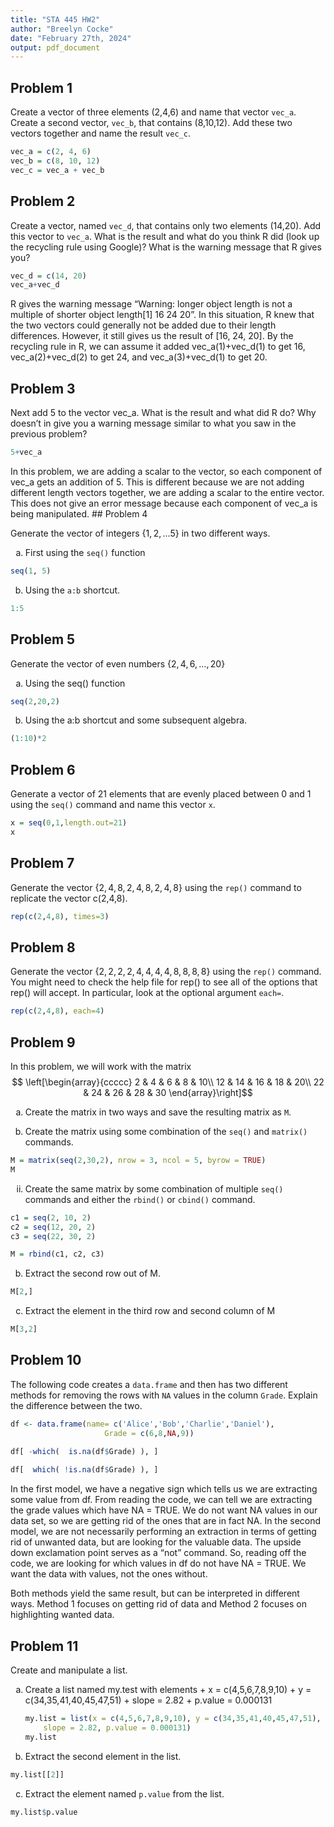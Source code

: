 ---
title: "STA 445 HW2"
author: "Breelyn Cocke"
date: "February 27th, 2024"
output: pdf_document
---

## Problem 1

Create a vector of three elements (2,4,6) and name that vector `vec_a`. Create a second vector, `vec_b`, that contains (8,10,12). Add these two vectors together and name the result `vec_c`.

```{r}
vec_a = c(2, 4, 6)
vec_b = c(8, 10, 12)
vec_c = vec_a + vec_b
```

## Problem 2

Create a vector, named `vec_d`, that contains only two elements (14,20). Add this vector to `vec_a`. What is the result and what do you think R did (look up the recycling rule using Google)? What is the warning message that R gives you?

```{r}
vec_d = c(14, 20)
vec_a+vec_d
```
R gives the warning message "Warning: longer object length is not a multiple of shorter object length[1] 16 24 20". In this situation, R knew that the two vectors could generally not be added due to their length differences. However, it still gives us the result of [16, 24, 20]. By the recycling rule in R, we can assume it added vec_a(1)+vec_d(1) to get 16, vec_a(2)+vec_d(2) to get 24, and vec_a(3)+vec_d(1) to get 20.

## Problem 3

Next add 5 to the vector vec_a. What is the result and what did R do? Why doesn't in give you a warning message similar to what you saw in the previous problem?

```{r}
5+vec_a
```
In this problem, we are adding a scalar to the vector, so each component of vec_a gets an addition of 5. This is different because we are not adding different length vectors together, we are adding a scalar to the entire vector. This does not give an error message because each component of vec_a is being manipulated.
## Problem 4

Generate the vector of integers $\left\{ 1,2,\dots5\right\}$ in two different ways. 

a.  First using the `seq()` function
```{r}
seq(1, 5)
```
b. Using the `a:b` shortcut.
```{r}
1:5
```

## Problem 5

Generate the vector of even numbers $\left\{ 2,4,6,\dots,20\right\}$ 

a. Using the seq() function  
```{r}
seq(2,20,2)
```
b. Using the a:b shortcut and some subsequent algebra. 

```{r}
(1:10)*2
```
## Problem 6

Generate a vector of 21 elements that are evenly placed between 0 and 1 using the `seq()` command and name this vector `x`. 
```{r}
x = seq(0,1,length.out=21)
x
```

## Problem 7

Generate the vector $\left\{ 2,4,8,2,4,8,2,4,8\right\}$ using the `rep()` command to replicate the vector c(2,4,8). 
```{r}
rep(c(2,4,8), times=3)
```

## Problem 8
Generate the vector $\left\{ 2,2,2,2,4,4,4,4,8,8,8,8\right\}$
using the `rep()` command. You might need to check the help file for rep() to see all of the options that rep() will accept. In particular, look at the optional argument `each=`.

```{r}
rep(c(2,4,8), each=4)
```
## Problem 9 

In this problem, we will work with the matrix 
$$ \left[\begin{array}{ccccc}
    2 & 4 & 6 & 8 & 10\\
    12 & 14 & 16 & 18 & 20\\
    22 & 24 & 26 & 28 & 30
    \end{array}\right]$$
    
a.  Create the matrix in two ways and save the resulting matrix as `M`.

i. Create the matrix using some combination of the `seq()` and `matrix()` commands.
```{r}
M = matrix(seq(2,30,2), nrow = 3, ncol = 5, byrow = TRUE)
M
```
ii. Create the same matrix by some combination of multiple `seq()` commands and either the `rbind()` or `cbind()` command.
```{r}
c1 = seq(2, 10, 2)
c2 = seq(12, 20, 2)
c3 = seq(22, 30, 2)

M = rbind(c1, c2, c3)
```
b. Extract the second row out of M.
```{r}
M[2,]
```

c. Extract the element in the third row and second column of M
```{r}
M[3,2]
```

## Problem 10 

The following code creates a `data.frame` and then has two different methods for removing the rows with `NA` values in the column `Grade`. Explain the difference between the two.

```{r, eval=FALSE}
df <- data.frame(name= c('Alice','Bob','Charlie','Daniel'),
                     Grade = c(6,8,NA,9))
    
df[ -which(  is.na(df$Grade) ), ]

df[  which( !is.na(df$Grade) ), ]
```
In the first model, we have a negative sign which tells us we are extracting some value from df. From reading the code, we can tell we are extracting the grade values which have NA = TRUE. We do not want NA values in our data set, so we are getting rid of the ones that are in fact NA. 
In the second model, we are not necessarily performing an extraction in terms of getting rid of unwanted data, but are looking for the valuable data. The upside down exclamation point serves as a "not" command. So, reading off the code, we are looking for which values in df do not have NA = TRUE. We want the data with values, not the ones without.

Both methods yield the same result, but can be interpreted in different ways. Method 1 focuses on getting rid of data and Method 2 focuses on highlighting wanted data.

## Problem 11 

Create and manipulate a list.

a.  Create a list named my.test with elements
        + x = c(4,5,6,7,8,9,10)
        + y = c(34,35,41,40,45,47,51)
        + slope = 2.82
        + p.value = 0.000131
```{r}
my.list = list(x = c(4,5,6,7,8,9,10), y = c(34,35,41,40,45,47,51), 
        slope = 2.82, p.value = 0.000131)
my.list
```
b.  Extract the second element in the list.
```{r}
my.list[[2]]
```

c.  Extract the element named `p.value` from the list.
```{r}
my.list$p.value
```


